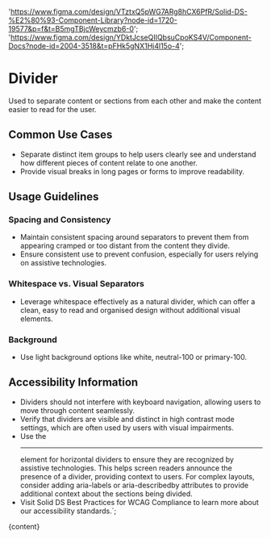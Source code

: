 

  'https://www.figma.com/design/VTztxQ5pWG7ARg8hCX6PfR/Solid-DS-%E2%80%93-Component-Library?node-id=1720-19577&p=f&t=B5mgTBjcWeycmzb6-0';
  'https://www.figma.com/design/YDktJcseQIIQbsuCpoKS4V/Component-Docs?node-id=2004-3518&t=pFHk5gNX1Hj4l15o-4';

# Divider

Used to separate content or sections from each other and make the content easier to read for the user.

<DefaultStory />

<DocumentationLinks storybookLink="${storybookLink}" figmaLibrary="${figmaLibrary}" figmaDocs="${figmaDocs}" />

## Common Use Cases

- Separate distinct item groups to help users clearly see and understand how different pieces of content relate to one another.
- Provide visual breaks in long pages or forms to improve readability.

## Usage Guidelines

### Spacing and Consistency

- Maintain consistent spacing around separators to prevent them from appearing cramped or too distant from the content they divide.
- Ensure consistent use to prevent confusion, especially for users relying on assistive technologies.

### Whitespace vs. Visual Separators

- Leverage whitespace effectively as a natural divider, which can offer a clean, easy to read and organised design without additional visual elements.

### Background

- Use light background options like white, neutral-100 or primary-100.

## Accessibility Information

- Dividers should not interfere with keyboard navigation, allowing users to move through content seamlessly.
- Verify that dividers are visible and distinct in high contrast mode settings, which are often used by users with visual impairments.
- Use the <hr> element for horizontal dividers to ensure they are recognized by assistive technologies. This helps screen readers announce the presence of a divider, providing context to users. For complex layouts, consider adding aria-labels or aria-describedby attributes to provide additional context about the sections being divided.
- Visit <sd-link href="https://www.figma.com/design/YDktJcseQIIQbsuCpoKS4V/Component-Docs?node-id=10708-5011&t=Z1FxSGWkmXG5r5sw-4" target="_blank">Solid DS Best Practices for WCAG Compliance</sd-link> to learn more about our accessibility standards.`;

<Meta title="Components/sd-divider/Overview" />

<OverviewFormatter story={DividerStories.Default}>{content}</OverviewFormatter>
